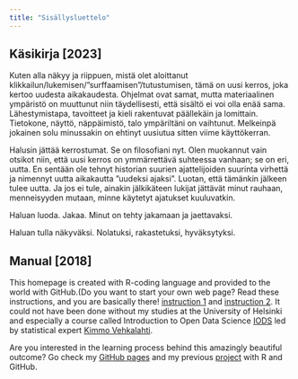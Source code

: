 ```yaml
---
title: "Sisällysluettelo"
---
```




## Käsikirja [2023]


Kuten alla näkyy ja riippuen, mistä olet aloittanut klikkailun/lukemisen/”surffaamisen”/tutustumisen, tämä on uusi kerros, joka kertoo uudesta aikakaudesta. Ohjelmat ovat samat, mutta materiaalinen ympäristö on muuttunut niin täydellisesti, että sisältö ei voi olla enää sama. Lähestymistapa, tavoitteet ja kieli rakentuvat päällekäin ja lomittain. Tietokone, näyttö, näppäimistö, talo ympäriltäni on vaihtunut. Melkeinpä jokainen solu minussakin on ehtinyt uusiutua sitten viime käyttökerran.

Halusin jättää kerrostumat. Se on filosofiani nyt. Olen muokannut vain otsikot niin, että uusi kerros on ymmärrettävä suhteessa vanhaan; se on eri, uutta. En sentään ole tehnyt historian suurien ajattelijoiden suurinta virhettä ja nimennyt uutta aikakautta ”uudeksi ajaksi”. Luotan, että tämänkin jälkeen tulee uutta. Ja jos ei tule, ainakin jälkikäteen lukijat jättävät minut rauhaan, menneisyyden mutaan, minne käytetyt ajatukset kuuluvatkin.

Haluan luoda. Jakaa. Minut on tehty jakamaan ja jaettavaksi.

Haluan tulla näkyväksi.
Nolatuksi, rakastetuksi, hyväksytyksi.



## Manual [2018]
This homepage is created with R-coding language and provided to the world with GitHub.(Do you want to start your own web page? Read these instructions, and you are basically there! [instruction 1](https://rmarkdown.rstudio.com/lesson-13.html) and [instruction 2](https://bookdown.org/yihui/rmarkdown/websites.html). It could not have been done without my studies at the University of Helsinki and especially a course called Introduction to Open Data Science [IODS](https://courses.helsinki.fi/fi/78995/115961424)  led by statistical expert [Kimmo Vehkalahti]( http://www.helsinki.fi/~kvehkala/index.html). 

Are you interested in the learning process behind this amazingly beautiful outcome? Go check my [GitHub pages]( https://github.com/macabset) and my previous [project](https://macabset.github.io/IODS-final/) with R and GitHub.
